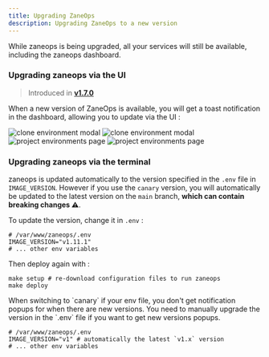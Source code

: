 ```yaml
---
title: Upgrading ZaneOps
description: Upgrading ZaneOps to a new version
---
```



<Aside type="tip">
While zaneops is being upgraded, all your services will still be available, including the zaneops dashboard. 
</Aside>

### Upgrading zaneops via the UI

> Introduced in [**v1.7.0**](/changelog/v17)

When a new version of ZaneOps is available, you will get a toast notification in the dashboard, allowing you to 
update via the UI :

<img className="block dark:hidden" src="https://assets.zaneops.dev/images/new-version-toast-light.png" alt="clone environment modal" />
<img className="!hidden dark:!block" src="https://assets.zaneops.dev/images/new-version-toast-dark.png" alt="clone environment modal" />

<img className="block dark:hidden" src="https://assets.zaneops.dev/images/new-version-modal-light.png" alt="project environments page" />
<img className="!hidden dark:!block" src="https://assets.zaneops.dev/images/new-version-modal-dark.png" alt="project environments page" />



### Upgrading zaneops via the terminal

zaneops is updated automatically to the version specified in the `.env` file in `IMAGE_VERSION`. 
However if you use the `canary` version, you will automatically be updated to the latest version on the `main` branch, **which can contain breaking changes ⚠️**.

To update the version, change it in `.env` : 

```shell
# /var/www/zaneops/.env
IMAGE_VERSION="v1.11.1"
# ... other env variables
```

Then deploy again with : 

```shell
make setup # re-download configuration files to run zaneops 
make deploy
```

<Aside type="caution" title='Auto update'>
  When switching to `canary` if your env file, you don't get notification popups for when there are new versions.
  You need to manually upgrade the version in the `.env` file if you want to get new versions popups.

```shell
# /var/www/zaneops/.env
IMAGE_VERSION="v1" # automatically the latest `v1.x` version
# ... other env variables
```

</Aside>
